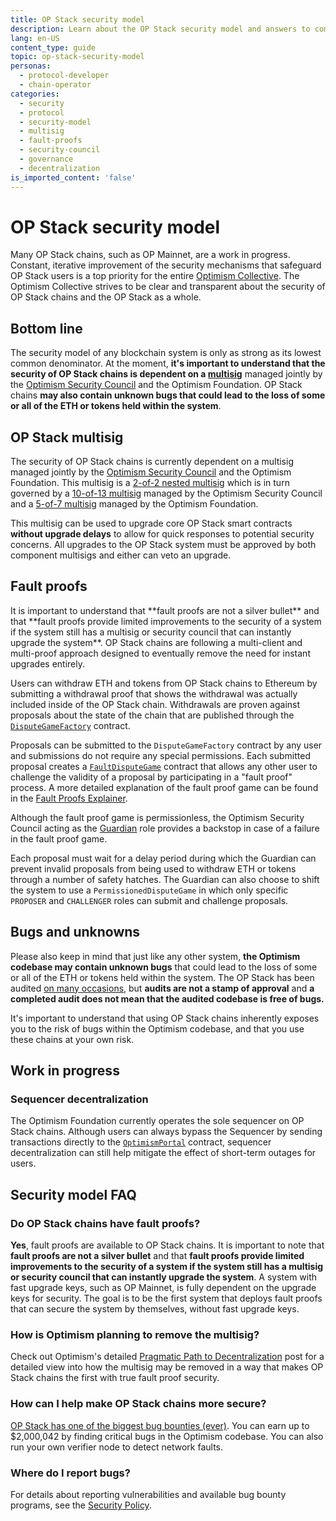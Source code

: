 ```yaml
---
title: OP Stack security model
description: Learn about the OP Stack security model and answers to common questions.
lang: en-US
content_type: guide
topic: op-stack-security-model
personas:
  - protocol-developer
  - chain-operator
categories:
  - security
  - protocol
  - security-model
  - multisig
  - fault-proofs
  - security-council
  - governance
  - decentralization
is_imported_content: 'false'
---
```



# OP Stack security model

Many OP Stack chains, such as OP Mainnet, are a work in progress.
Constant, iterative improvement of the security mechanisms that safeguard OP Stack users is a top priority for the entire [Optimism Collective](https://community.optimism.io/docs/governance/?utm_source=op-docs&utm_medium=docs).
The Optimism Collective strives to be clear and transparent about the security of OP Stack chains and the OP Stack as a whole.

## Bottom line

The security model of any blockchain system is only as strong as its lowest common denominator.
At the moment, **it's important to understand that the security of OP Stack chains is dependent on a [multisig](https://etherscan.io/address/0x5a0Aae59D09fccBdDb6C6CcEB07B7279367C3d2A)** managed jointly by the [Optimism Security Council](https://gov.optimism.io/t/intro-to-optimisms-security-council/6885) and the Optimism Foundation.
OP Stack chains **may also contain unknown bugs that could lead to the loss of some or all of the ETH or tokens held within the system**.

## OP Stack multisig

The security of OP Stack chains is currently dependent on a multisig managed jointly by the [Optimism Security Council](https://gov.optimism.io/t/intro-to-optimisms-security-council/6885) and the Optimism Foundation.
This multisig is a [2-of-2 nested multisig](https://etherscan.io/address/0x5a0Aae59D09fccBdDb6C6CcEB07B7279367C3d2A) which is in turn governed by a [10-of-13 multisig](https://etherscan.io/address/0xc2819DC788505Aac350142A7A707BF9D03E3Bd03) managed by the Optimism Security Council and a [5-of-7 multisig](https://etherscan.io/address/0x847B5c174615B1B7fDF770882256e2D3E95b9D92) managed by the Optimism Foundation.

This multisig can be used to upgrade core OP Stack smart contracts **without upgrade delays** to allow for quick responses to potential security concerns.
All upgrades to the OP Stack system must be approved by both component multisigs and either can veto an upgrade.

## Fault proofs

<Callout>
  It is important to understand that **fault proofs are not a silver bullet** and that **fault proofs provide limited improvements to the security of a system if the system still has a multisig or security council that can instantly upgrade the system**.
  OP Stack chains are following a multi-client and multi-proof approach designed to eventually remove the need for instant upgrades entirely.
</Callout>

Users can withdraw ETH and tokens from OP Stack chains to Ethereum by submitting a withdrawal proof that shows the withdrawal was actually included inside of the OP Stack chain.
Withdrawals are proven against proposals about the state of the chain that are published through the [`DisputeGameFactory`](https://github.com/ethereum-optimism/optimism/blob/363c5d7f4fb14180a0e2a28cc948fe2146f03dce/packages/contracts-bedrock/src/dispute/DisputeGameFactory.sol) contract.

Proposals can be submitted to the `DisputeGameFactory` contract by any user and submissions do not require any special permissions.
Each submitted proposal creates a [`FaultDisputeGame`](https://github.com/ethereum-optimism/optimism/blob/develop/packages/contracts-bedrock/src/dispute/FaultDisputeGame.sol) contract that allows any other user to challenge the validity of a proposal by participating in a "fault proof" process.
A more detailed explanation of the fault proof game can be found in the [Fault Proofs Explainer](/stack/fault-proofs/explainer).

Although the fault proof game is permissionless, the Optimism Security Council acting as the [Guardian](/superchain/privileged-roles#guardian) role provides a backstop in case of a failure in the fault proof game.

Each proposal must wait for a delay period during which the Guardian can prevent invalid proposals from being used to withdraw ETH or tokens through a number of safety hatches.
The Guardian can also choose to shift the system to use a `PermissionedDisputeGame` in which only specific `PROPOSER` and `CHALLENGER` roles can submit and challenge proposals.

## Bugs and unknowns

Please also keep in mind that just like any other system, **the Optimism codebase may contain unknown bugs** that could lead to the loss of some or all of the ETH or tokens held within the system.
The OP Stack has been audited [on many occasions](https://github.com/ethereum-optimism/optimism/tree/v1.1.4/technical-documents/security-reviews), but **audits are not a stamp of approval** and **a completed audit does not mean that the audited codebase is free of bugs.**

It's important to understand that using OP Stack chains inherently exposes you to the risk of bugs within the Optimism codebase, and that you use these chains at your own risk.

## Work in progress

### Sequencer decentralization

The Optimism Foundation currently operates the sole sequencer on OP Stack chains.
Although users can always bypass the Sequencer by sending transactions directly to the [`OptimismPortal`](https://github.com/ethereum-optimism/optimism/blob/5877ee24cc9aaef5848c1372e0e196707fb336a0/packages/contracts-bedrock/src/L1/OptimismPortal.sol) contract, sequencer decentralization can still help mitigate the effect of short-term outages for users.

## Security model FAQ

### Do OP Stack chains have fault proofs?

**Yes**, fault proofs are available to OP Stack chains.
It is important to note that **fault proofs are not a silver bullet** and that **fault proofs provide limited improvements to the security of a system if the system still has a multisig or security council that can instantly upgrade the system**.
A system with fast upgrade keys, such as OP Mainnet, is fully dependent on the upgrade keys for security.
The goal is to be the first system that deploys fault proofs that can secure the system by themselves, without fast upgrade keys.

### How is Optimism planning to remove the multisig?

Check out Optimism's detailed [Pragmatic Path to Decentralization](https://web.archive.org/web/20230331065342/https://medium.com/ethereum-optimism/our-pragmatic-path-to-decentralization-cb5805ca43c1) post for a detailed view into how the multisig may be removed in a way that makes OP Stack chains the first with true fault proof security.

### How can I help make OP Stack chains more secure?

[OP Stack has one of the biggest bug bounties (ever)](/stack/security/security-policy).
You can earn up to $2,000,042 by finding critical bugs in the Optimism codebase.
You can also run your own verifier node to detect network faults.

### Where do I report bugs?

For details about reporting vulnerabilities and available bug bounty programs, see the [Security Policy](/stack/security/security-policy).
